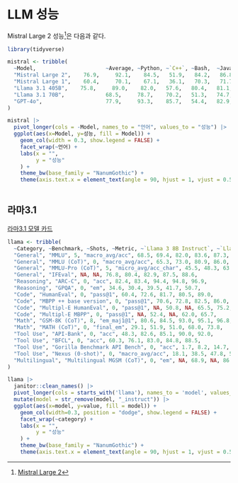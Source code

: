 # LLM 성능

Mistral Large 2 성능[^mistral]은 다음과 같다.

[^mistral]: [Mistral Large 2](https://mistral.ai/news/mistral-large-2407/)

```r
library(tidyverse)

mistral <- tribble(
  ~Model,                      ~Average, ~Python, ~`C++`, ~Bash,  ~Java,  ~TypeScript, ~PHP,   ~`C#`,
  "Mistral Large 2",    76.9,     92.1,    84.5,   51.9,   84.2,   86.8,        77.6,   61.4,
  "Mistral Large 1",    60.4,     70.1,    67.1,   36.1,   70.3,   71.7,        61.5,   46.2,
  "Llama 3.1 405B",    75.8,     89.0,    82.0,   57.6,   80.4,   81.1,        76.4,   64.4,
  "Llama 3.1 70B",             68.5,     78.7,    70.2,   51.3,   74.7,   76.7,        73.3,   54.4,
  "GPT-4o",                    77.9,     93.3,    85.7,   54.4,   82.9,   89.3,        79.5,   60.1
)

mistral |> 
  pivot_longer(cols = -Model, names_to = "언어", values_to = "성능") |> 
  ggplot(aes(x=Model, y=성능, fill = Model)) +
    geom_col(width = 0.3, show.legend = FALSE) +
    facet_wrap(~언어) +
    labs(x = "",
         y = "성능"
    ) +
    theme_bw(base_family = "NanumGothic") +
    theme(axis.text.x = element_text(angle = 90, hjust = 1, vjust = 0.5)) 
    
```


## 라마3.1

[라마3.1 모델 카드](https://github.com/meta-llama/llama-models/blob/main/models/llama3_1/MODEL_CARD.md)

```r
llama <- tribble(
  ~Category, ~Benchmark, ~Shots, ~Metric, ~`Llama 3 8B Instruct`, ~`Llama 3.1 8B Instruct`, ~`Llama 3 70B Instruct`, ~`Llama 3.1 70B Instruct`, ~`Llama 3.1 405B Instruct`,
  "General", "MMLU", 5, "macro_avg/acc", 68.5, 69.4, 82.0, 83.6, 87.3,
  "General", "MMLU (CoT)", 0, "macro_avg/acc", 65.3, 73.0, 80.9, 86.0, 88.6,
  "General", "MMLU-Pro (CoT)", 5, "micro_avg/acc_char", 45.5, 48.3, 63.4, 66.4, 73.3,
  "General", "IFEval", NA, NA, 76.8, 80.4, 82.9, 87.5, 88.6,
  "Reasoning", "ARC-C", 0, "acc", 82.4, 83.4, 94.4, 94.8, 96.9,
  "Reasoning", "GPQA", 0, "em", 34.6, 30.4, 39.5, 41.7, 50.7,
  "Code", "HumanEval", 0, "pass@1", 60.4, 72.6, 81.7, 80.5, 89.0,
  "Code", "MBPP ++ base version", 0, "pass@1", 70.6, 72.8, 82.5, 86.0, 88.6,
  "Code", "Multipl-E HumanEval", 0, "pass@1", NA, 50.8, NA, 65.5, 75.2,
  "Code", "Multipl-E MBPP", 0, "pass@1", NA, 52.4, NA, 62.0, 65.7,
  "Math", "GSM-8K (CoT)", 8, "em_maj1@1", 80.6, 84.5, 93.0, 95.1, 96.8,
  "Math", "MATH (CoT)", 0, "final_em", 29.1, 51.9, 51.0, 68.0, 73.8,
  "Tool Use", "API-Bank", 0, "acc", 48.3, 82.6, 85.1, 90.0, 92.0,
  "Tool Use", "BFCL", 0, "acc", 60.3, 76.1, 83.0, 84.8, 88.5,
  "Tool Use", "Gorilla Benchmark API Bench", 0, "acc", 1.7, 8.2, 14.7, 29.7, 35.3,
  "Tool Use", "Nexus (0-shot)", 0, "macro_avg/acc", 18.1, 38.5, 47.8, 56.7, 58.7,
  "Multilingual", "Multilingual MGSM (CoT)", 0, "em", NA, 68.9, NA, 86.9, 91.6
)

llama |>
  janitor::clean_names() |>
  pivot_longer(cols = starts_with('llama'), names_to = 'model', values_to = 'value') |>
  mutate(model = str_remove(model, "_instruct")) |>
  ggplot(aes(x=model, y=value, fill = model)) +
    geom_col(width=0.3, position = "dodge", show.legend = FALSE) +
    facet_wrap(~category) +
    labs(x = "",
         y = "성능"
    ) +
    theme_bw(base_family = "NanumGothic") +
    theme(axis.text.x = element_text(angle = 90, hjust = 1, vjust = 0.5))     

```
